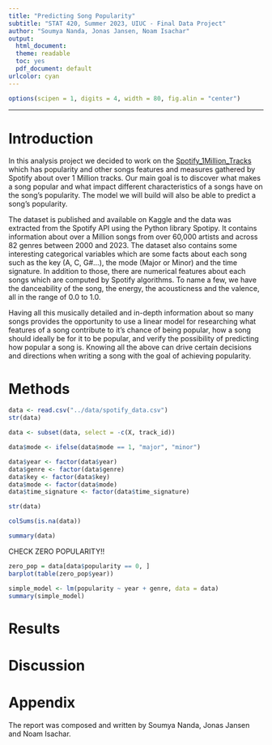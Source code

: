 ```yaml
---
title: "Predicting Song Popularity"
subtitle: "STAT 420, Summer 2023, UIUC - Final Data Project"
author: "Soumya Nanda, Jonas Jansen, Noam Isachar"
output:
  html_document:
  theme: readable
  toc: yes
  pdf_document: default
urlcolor: cyan
---
```


```r
options(scipen = 1, digits = 4, width = 80, fig.alin = "center")
```

------------------------------------------------------------------------

# Introduction

In this analysis project we decided to work on the [Spotify_1Million_Tracks](https://www.kaggle.com/datasets/amitanshjoshi/spotify-1million-tracks) which has popularity and other songs features and measures gathered by Spotify about over 1 Million tracks. Our main goal is to discover what makes a song popular and what impact different characteristics of a songs have on the song's popularity. The model we will build will also be able to predict a song's popularity. 

The dataset is published and available on Kaggle and the data was extracted from the Spotify API using the Python library Spotipy. It contains information about over a Million songs from over 60,000 artists and across 82 genres between 2000 and 2023. The dataset also contains some interesting categorical variables which are some facts about each song such as the key (A, C, G#...), the mode (Major or Minor) and the time signature. In addition to those, there are numerical features about each songs which are computed by Spotify algorithms. To name a few, we have the danceability of the song, the energy, the acousticness and the valence, all in the range of 0.0 to 1.0.

Having all this musically detailed and in-depth information about so many songs provides the opportunity to use a linear model for researching what features of a song contribute to it's chance of being popular, how a song should ideally be for it to be popular, and verify the possibility of predicting how popular a song is.
Knowing all the above can drive certain decisions and directions when writing a song with the goal of achieving popularity.

# Methods

```r
data <- read.csv("../data/spotify_data.csv")
str(data)
```

```r
data <- subset(data, select = -c(X, track_id))

data$mode <- ifelse(data$mode == 1, "major", "minor")

data$year <- factor(data$year)
data$genre <- factor(data$genre)
data$key <- factor(data$key)
data$mode <- factor(data$mode)
data$time_signature <- factor(data$time_signature)

str(data)
```

```r
colSums(is.na(data))
```

```r
summary(data)
```

CHECK ZERO POPULARITY!!

```r
zero_pop = data[data$popularity == 0, ]
barplot(table(zero_pop$year))
```

```r
simple_model <- lm(popularity ~ year + genre, data = data)
summary(simple_model)
```

# Results

# Discussion

# Appendix

The report was composed and written by Soumya Nanda, Jonas Jansen and Noam Isachar.
